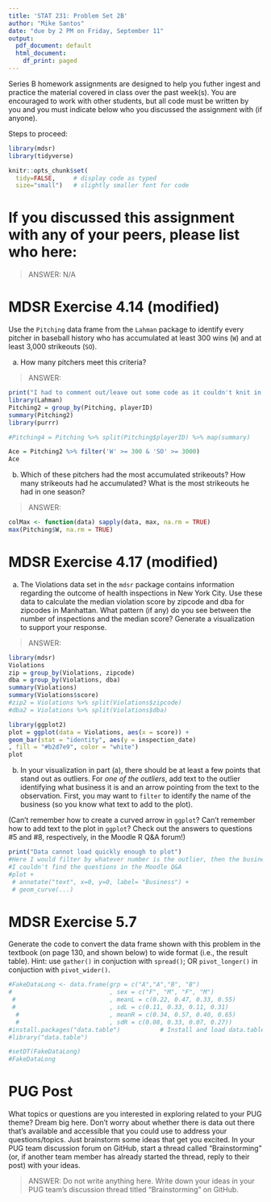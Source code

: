 ```yaml
---
title: 'STAT 231: Problem Set 2B'
author: "Mike Santos"
date: "due by 2 PM on Friday, September 11"
output:
  pdf_document: default
  html_document:
    df_print: paged
---
```


Series B homework assignments are designed to help you futher ingest and practice the material covered in class over the past week(s).  You are encouraged to work with other students, but all code must be written by you and you must indicate below who you discussed the assignment with (if anyone).  

Steps to proceed:

```r
library(mdsr)   
library(tidyverse)

knitr::opts_chunk$set(
  tidy=FALSE,     # display code as typed
  size="small")   # slightly smaller font for code
```


\newpage 

# If you discussed this assignment with any of your peers, please list who here:

> ANSWER: N/A

\newpage
# MDSR Exercise 4.14 (modified)

Use the `Pitching` data frame from the `Lahman` package to identify every pitcher in baseball history who has accumulated at least 300 wins (`W`) and at least 3,000 strikeouts (`SO`).  

a. How many pitchers meet this criteria?  

> ANSWER: 

```r
print("I had to comment out/leave out some code as it couldn't knit in time")
library(Lahman)
Pitching2 = group_by(Pitching, playerID)
summary(Pitching2)
library(purrr)

#Pitching4 = Pitching %>% split(Pitching$playerID) %>% map(summary)

Ace = Pitching2 %>% filter('W' >= 300 & 'SO' >= 3000)
Ace
```

b. Which of these pitchers had the most accumulated strikeouts?  How many strikeouts had he accumulated?  What is the most strikeouts he had in one season?

> ANSWER: 

```r
colMax <- function(data) sapply(data, max, na.rm = TRUE)
max(Pitching$W, na.rm = TRUE)
```


\newpage 
# MDSR Exercise 4.17 (modified)

a. The Violations data set in the `mdsr` package contains information regarding the outcome of health inspections in New York City.  Use these data to calculate the median violation score by zipcode and dba for zipcodes in Manhattan.  What pattern (if any) do you see between the number of inspections and the median score?  Generate a visualization to support your response.  

> ANSWER:  

```r
library(mdsr)
Violations
zip = group_by(Violations, zipcode)
dba = group_by(Violations, dba)
summary(Violations)
summary(Violations$score)
#zip2 = Violations %>% split(Violations$zipcode)
#dba2 = Violations %>% split(Violations$dba)

library(ggplot2)
plot = ggplot(data = Violations, aes(x = score)) +
geom_bar(stat = "identity", aes(y = inspection_date)
, fill = "#b2d7e9", color = "white")
plot
```

b.  In your visualization in part (a), there should be at least a few points that stand out as outliers.  For *one of the outliers*, add text to the outlier identifying what business it is and an arrow pointing from the text to the observation.  First, you may want to `filter` to identify the name of the business (so you know what text to add to the plot).  

(Can't remember how to create a curved arrow in `ggplot`?  Can't remember how to add text to the plot in `ggplot`?  Check out the answers to questions #5 and #8, respectively, in the Moodle R Q&A forum!)

```r
print("Data cannot load quickly enough to plot")
#Here I would filter by whatever number is the outlier, then the business is identified
#I couldn't find the questions in the Moodle Q&A
#plot +
 # annotate("text", x=0, y=0, label= "Business") +
 # geom_curve(...)
```


\newpage
# MDSR Exercise 5.7

Generate the code to convert the data frame shown with this problem in the textbook (on page 130, and shown below) to wide format (i.e., the result table).  Hint: use `gather()` in conjuction with `spread()`; OR `pivot_longer()` in conjuction with `pivot_wider()`.

```r
#FakeDataLong <- data.frame(grp = c("A","A","B", "B")
#                           , sex = c("F", "M", "F", "M")
 #                          , meanL = c(0.22, 0.47, 0.33, 0.55)
 #                          , sdL = c(0.11, 0.33, 0.11, 0.31)
  #                         , meanR = c(0.34, 0.57, 0.40, 0.65)
  #                         , sdR = c(0.08, 0.33, 0.07, 0.27))
#install.packages("data.table")           # Install and load data.table
#library("data.table")

#setDT(FakeDataLong)
#FakeDataLong
```

\newpage
# PUG Post

What topics or questions are you interested in exploring related to your PUG theme?  Dream big here.  Don't worry about whether there is data out there that's available and accessible that you could use to address your questions/topics.  Just brainstorm some ideas that get you excited.  In your PUG team discussion forum on GitHub, start a thread called "Brainstorming" (or, if another team member has already started the thread, reply to their post) with your ideas.

> ANSWER: Do not write anything here.  Write down your ideas in your PUG team's discussion thread titled "Brainstorming" on GitHub.